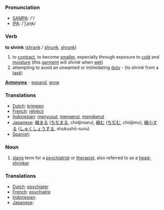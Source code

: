 === Pronunciation ===
*[[w:SAMPA|SAMPA]]: /'/
*[[w:IPA|IPA]]: /'ʃɻɪɳk/

=== Verb ===

'''to shrink''' ([[shrank]] / [[shrunk]], [[shrunk]])

#to [[contract]], to become [[smaller]], especially through exposure to [[cold]] and [[moisture]] (this [[garment]] will ''shrink'' when [[wet]])
#attempting to avoid an unwanted or intimidating [[duty]] - (to ''shrink'' from a [[task]])

'''[[Antonym]]s''' - [[expand]], [[grow]]

=== Translations ===
*[[Dutch]]: [[krimpen]]
*[[French]]: [[rétrécir]]
*[[Indonesian]]: [[susut|menyusut]], [[kerut|mengerut]], [[kerut|mengkerut]]
*[[Japanese]]: [[縮まる]] ([[ちぢまる]], chidjimaru), [[縮む]] ([[ちぢむ]], chidjimu), [[縮小]]する ([[しゅくしょう]]する, shukushō-suru)
*[[Spanish]]: [[]]

=== Noun ===

#[[slang]] term for a [[psychiatrist]] or [[therapist]], also referred to as a [[head-shrinker]]

=== Translations ===
*[[Dutch]]: [[psychiater]]
*[[French]]: [[psychiatre]]
*[[Indonesian]]: [[]]
*[[Japanese]]: [[]]